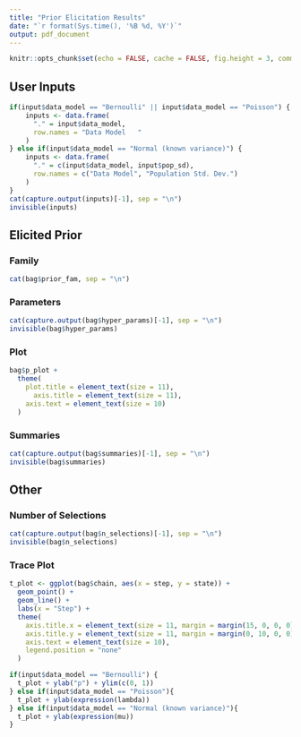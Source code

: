 ```yaml
---
title: "Prior Elicitation Results"
date: "`r format(Sys.time(), '%B %d, %Y')`"
output: pdf_document
---
```


```r
knitr::opts_chunk$set(echo = FALSE, cache = FALSE, fig.height = 3, comment = "")
```


<!--- user inputs -->
## User Inputs
```r
if(input$data_model == "Bernoulli" || input$data_model == "Poisson") {
	inputs <- data.frame(
	  "." = input$data_model,
	  row.names = "Data Model   "
	)
} else if(input$data_model == "Normal (known variance)") {
	inputs <- data.frame(
	  "." = c(input$data_model, input$pop_sd),
	  row.names = c("Data Model", "Population Std. Dev.")
	)
}
cat(capture.output(inputs)[-1], sep = "\n")
invisible(inputs)
```


<!--- elicited prior information -->
## Elicited Prior

### Family
```r
cat(bag$prior_fam, sep = "\n")
```

### Parameters
```r
cat(capture.output(bag$hyper_params)[-1], sep = "\n")
invisible(bag$hyper_params)
```

### Plot
```r
bag$p_plot + 
  theme(
    plot.title = element_text(size = 11),
	  axis.title = element_text(size = 11),
    axis.text = element_text(size = 10)
  )
```

### Summaries
```r
cat(capture.output(bag$summaries)[-1], sep = "\n")
invisible(bag$summaries)
```


<!--- number of selections and trace plot -->
## Other

### Number of Selections
```r
cat(capture.output(bag$n_selections)[-1], sep = "\n")
invisible(bag$n_selections)
```

### Trace Plot
```r
t_plot <- ggplot(bag$chain, aes(x = step, y = state)) +
  geom_point() +
  geom_line() +
  labs(x = "Step") +
  theme(
    axis.title.x = element_text(size = 11, margin = margin(15, 0, 0, 0)), 
    axis.title.y = element_text(size = 11, margin = margin(0, 10, 0, 0)),
    axis.text = element_text(size = 10), 
    legend.position = "none"
  )

if(input$data_model == "Bernoulli") {
  t_plot + ylab("p") + ylim(c(0, 1))
} else if(input$data_model == "Poisson"){
  t_plot + ylab(expression(lambda))
} else if(input$data_model == "Normal (known variance)"){
  t_plot + ylab(expression(mu))
}
```

